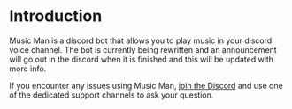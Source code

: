 # Introduction
Music Man is a discord bot that allows you to play music in your discord voice channel. The bot is currently being rewritten and an announcement will go out in the discord when it is finished and this will be updated with more info.

If you encounter any issues using Music Man, [join the Discord](https://discord.gg/nDxrPWh8pk) and use one of the dedicated support channels to ask your question.
